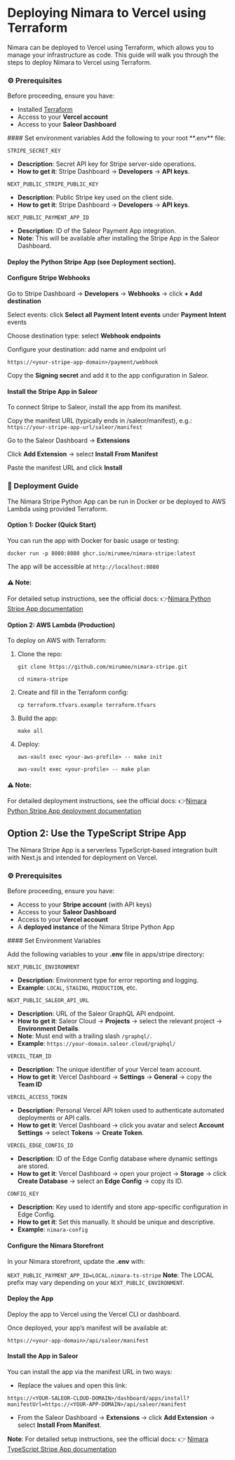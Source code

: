 
# Deploying Nimara to Vercel using Terraform

Nimara can be deployed to Vercel using Terraform, which allows you to manage your infrastructure as code. This guide will walk you through the steps to deploy Nimara to Vercel using Terraform.

### ⚙️ Prerequisites

Before proceeding, ensure you have:

- Installed [Terraform](https://developer.hashicorp.com/terraform/install)
- Access to your **Vercel account**
- Access to your **Saleor Dashboard**

<Steps>
#### Set environment variables
Add the following to your root **.env** file:

`STRIPE_SECRET_KEY`

- **Description**: Secret API key for Stripe server-side operations.
- **How to get it**: Stripe Dashboard → **Developers** → **API keys**.

`NEXT_PUBLIC_STRIPE_PUBLIC_KEY`

- **Description**: Public Stripe key used on the client side.
- **How to get it**: Stripe Dashboard → **Developers** → **API keys**.

`NEXT_PUBLIC_PAYMENT_APP_ID`

- **Description**: ID of the Saleor Payment App integration.
- **Note**: This will be available after installing the Stripe App in the Saleor Dashboard.

#### Deploy the Python Stripe App (see Deployment section).

#### Configure Stripe Webhooks

Go to Stripe Dashboard -> **Developers** -> **Webhooks** -> click **+ Add destination**

Select events: click **Select all Payment Intent events** under **Payment Intent** events

Choose destination type: select **Webhook endpoints**

Configure your destination: add name and endpoint url

`https://<your-stripe-app-domain>/payment/webhook`

Copy the **Signing secret** and add it to the app configuration in Saleor.

#### Install the Stripe App in Saleor

To connect Stripe to Saleor, install the app from its manifest.

Copy the manifest URL (typically ends in /saleor/manifest), e.g.:
`https://your-stripe-app-url/saleor/manifest`

Go to the Saleor Dashboard → **Extensions**

Click **Add Extension** → select **Install From Manifest**

Paste the manifest URL and click **Install**

</Steps>

### 🚀 Deployment Guide

The Nimara Stripe Python App can be run in Docker or be deployed to AWS Lambda using provided Terraform.

#### Option 1: Docker (Quick Start)

You can run the app with Docker for basic usage or testing:

`docker run -p 8080:8080 ghcr.io/mirumee/nimara-stripe:latest`

The app will be accessible at `http://localhost:8080`

#### **⚠️ Note**:

For detailed setup instructions, see the official docs: 👉[Nimara Python Stripe App documentation](https://github.com/mirumee/nimara-stripe#)

#### Option 2: AWS Lambda (Production)

To deploy on AWS with Terraform:

1. Clone the repo:

   `git clone https://github.com/mirumee/nimara-stripe.git`

   `cd nimara-stripe`

2. Create and fill in the Terraform config:

   `cp terraform.tfvars.example terraform.tfvars`

3. Build the app:

   `make all`

4. Deploy:

   `aws-vault exec <your-aws-profile> -- make init`

   `aws-vault exec <your-profile> -- make plan`

#### **⚠️ Note**:

For detailed deployment instructions, see the official docs: 👉[Nimara Python Stripe App deployment documentation](https://github.com/mirumee/nimara-stripe/blob/main/docs/DEPLOYMENT.md)

## Option 2: Use the TypeScript Stripe App

The Nimara Stripe App is a serverless TypeScript-based integration built with Next.js and intended for deployment on Vercel.

### ⚙️ Prerequisites

Before proceeding, ensure you have:

- Access to your **Stripe account** (with API keys)
- Access to your **Saleor Dashboard**
- Access to your **Vercel account**
- A **deployed instance** of the Nimara Stripe Python App

<Steps>
#### Set Environment Variables

Add the following variables to your **.env** file in apps/stripe directory:

`NEXT_PUBLIC_ENVIRONMENT`

- **Description**: Environment type for error reporting and logging.
- **Example**: `LOCAL`, `STAGING`, `PRODUCTION`, etc.

`NEXT_PUBLIC_SALEOR_API_URL`

- **Description**: URL of the Saleor GraphQL API endpoint.
- **How to get it**: Saleor Cloud -> **Projects** -> select the relevant project -> **Environment Details**.
- **Note**: Must end with a trailing slash `/graphql/`.
- **Example**: `https://your-domain.saleor.cloud/graphql/`

`VERCEL_TEAM_ID`

- **Description**: The unique identifier of your Vercel team account.
- **How to get it**: Vercel Dashboard → **Settings** → **General** -> copy the **Team ID**

`VERCEL_ACCESS_TOKEN`

- **Description**: Personal Vercel API token used to authenticate automated deployments or API calls.
- **How to get it**: Vercel Dashboard → click you avatar and select **Account Settings** → select **Tokens** -> **Create Token**.

`VERCEL_EDGE_CONFIG_ID`

- **Description**: ID of the Edge Config database where dynamic settings are stored.
- **How to get it**: Vercel Dashboard → open your project → **Storage** → click **Create Database** -> select an **Edge Config** → copy its ID.

`CONFIG_KEY`

- **Description**: Key used to identify and store app-specific configuration in Edge Config.
- **How to get it**: Set this manually. It should be unique and descriptive.
- **Example**: `nimara-config`

#### Configure the Nimara Storefront

In your Nimara storefront, update the **.env** with:

`NEXT_PUBLIC_PAYMENT_APP_ID=LOCAL.nimara-ts-stripe`
**Note**: The LOCAL prefix may vary depending on your `NEXT_PUBLIC_ENVIRONMENT`.

#### Deploy the App

Deploy the app to Vercel using the Vercel CLI or dashboard.

Once deployed, your app’s manifest will be available at:

`https://<your-app-domain>/api/saleor/manifest`

#### Install the App in Saleor

You can install the app via the manifest URL in two ways:

- Replace the values and open this link:

`https://<YOUR-SALEOR-CLOUD-DOMAIN>/dashboard/apps/install?manifestUrl=https://<YOUR-APP-DOMAIN>/api/saleor/manifest`

- From the Saleor Dashboard → **Extensions** → click **Add Extension** → select **Install From Manifest**.

</Steps>

**Note**: For detailed setup instructions, see the official docs:
👉 [Nimara TypeScript Stripe App documentation](https://github.com/mirumee/nimara-ecommerce/blob/main/apps/stripe/README.md)
